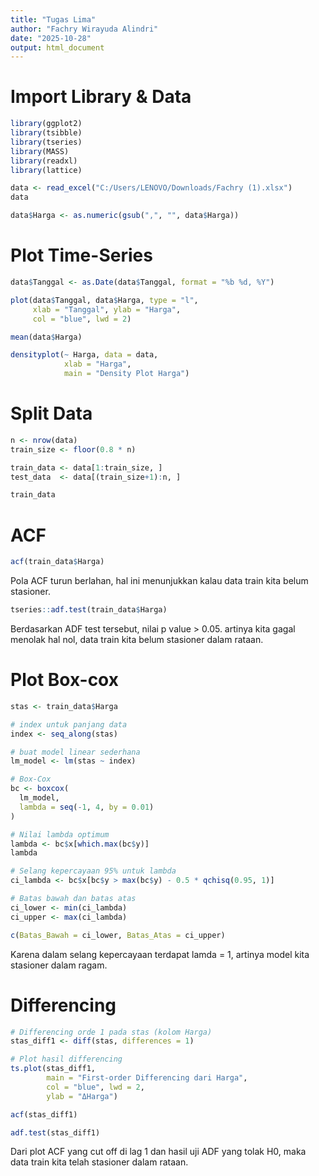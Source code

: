 ---
title: "Tugas Lima"
author: "Fachry Wirayuda Alindri"
date: "2025-10-28"
output: html_document
---

# Import Library & Data

```{r}
library(ggplot2)
library(tsibble)
library(tseries)
library(MASS)
library(readxl)
library(lattice)
```
```{r}
data <- read_excel("C:/Users/LENOVO/Downloads/Fachry (1).xlsx")
data
```

```{r}
data$Harga <- as.numeric(gsub(",", "", data$Harga))
```

# Plot Time-Series

```{r}
data$Tanggal <- as.Date(data$Tanggal, format = "%b %d, %Y")
```

```{r}
plot(data$Tanggal, data$Harga, type = "l",
     xlab = "Tanggal", ylab = "Harga",
     col = "blue", lwd = 2)
```
```{r}
mean(data$Harga)
```
```{r}
densityplot(~ Harga, data = data,
            xlab = "Harga",
            main = "Density Plot Harga")
```

# Split Data

```{r}
n <- nrow(data)
train_size <- floor(0.8 * n)

train_data <- data[1:train_size, ]
test_data  <- data[(train_size+1):n, ]
```

```{r}
train_data
```
# ACF

```{r}
acf(train_data$Harga)
```
Pola ACF turun berlahan, hal ini menunjukkan kalau data train kita belum stasioner.

```{r}
tseries::adf.test(train_data$Harga)
```

Berdasarkan ADF test tersebut, nilai p value > 0.05. artinya kita gagal menolak hal nol, data train kita belum stasioner dalam rataan.

# Plot Box-cox

```{r}
stas <- train_data$Harga  

# index untuk panjang data
index <- seq_along(stas)

# buat model linear sederhana
lm_model <- lm(stas ~ index)

# Box-Cox
bc <- boxcox(
  lm_model,
  lambda = seq(-1, 4, by = 0.01)
)

# Nilai lambda optimum
lambda <- bc$x[which.max(bc$y)]
lambda

# Selang kepercayaan 95% untuk lambda
ci_lambda <- bc$x[bc$y > max(bc$y) - 0.5 * qchisq(0.95, 1)]

# Batas bawah dan batas atas
ci_lower <- min(ci_lambda)
ci_upper <- max(ci_lambda)

c(Batas_Bawah = ci_lower, Batas_Atas = ci_upper)
```
Karena dalam selang kepercayaan terdapat lamda = 1, artinya model kita stasioner dalam ragam.

# Differencing 

```{r}
# Differencing orde 1 pada stas (kolom Harga)
stas_diff1 <- diff(stas, differences = 1)

# Plot hasil differencing
ts.plot(stas_diff1,
        main = "First-order Differencing dari Harga",
        col = "blue", lwd = 2,
        ylab = "ΔHarga")
```
```{r}
acf(stas_diff1)
```

```{r}
adf.test(stas_diff1)
```
Dari plot ACF yang cut off di lag 1 dan hasil uji ADF yang tolak H0, maka data train kita telah stasioner dalam rataan.




